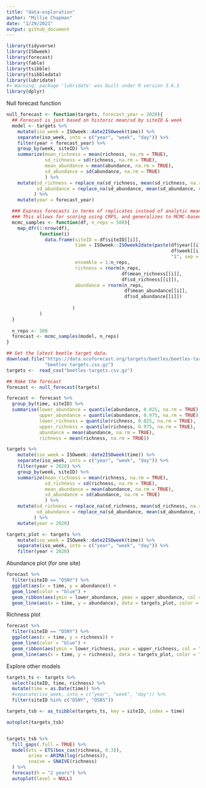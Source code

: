 ```yaml
---
title: "data-exploration"
author: "Millie Chapman"
date: "1/29/2021"
output: github_document
---
```


```r
library(tidyverse)
library(ISOweek) 
library(forecast)
library(fable)
library(tsibble)
library(tsibbledata)
library(lubridate)
#> Warning: package 'lubridate' was built under R version 3.6.3
library(dplyr)
```

Null forecast function
```r
null_forecast <- function(targets, forecast_year = 2020){
  ## Forecast is just based on historic mean/sd by siteID & week
  model <- targets %>% 
    mutate(iso_week = ISOweek::date2ISOweek(time)) %>%
    separate(iso_week, into = c("year", "week", "day")) %>%
    filter(year < forecast_year) %>%
    group_by(week, siteID) %>%
    summarize(mean_richness = mean(richness, na.rm = TRUE),
              sd_richness = sd(richness, na.rm = TRUE),
              mean_abundance = mean(abundance, na.rm = TRUE),
              sd_abundance = sd(abundance, na.rm = TRUE)
              ) %>% 
    mutate(sd_richness = replace_na(sd_richness, mean(sd_richness, na.rm=TRUE)),
           sd_abundance = replace_na(sd_abundance, mean(sd_abundance, na.rm=TRUE)),
          ) %>% 
    mutate(year = forecast_year)

  ### Express forecasts in terms of replicates instead of analytic mean, sd.
  ### This allows for scoring using CRPS, and generalizes to MCMC-based forecasts
  mcmc_samples <- function(df, n_reps = 500){
    map_dfr(1:nrow(df), 
            function(i) 
              data.frame(siteID = df$siteID[[i]],
                         time = ISOweek::ISOweek2date(paste(df$year[[i]], 
                                                            df$week[[i]], 
                                                            "1", sep = "-")),
                         ensemble = 1:n_reps, 
                         richness = rnorm(n_reps, 
                                          df$mean_richness[[i]], 
                                          df$sd_richness[[i]]),
                         abundance = rnorm(n_reps,
                                           df$mean_abundance[[i]],
                                           df$sd_abundance[[i]])
                         
                        )
            )
  }
  
  n_reps <- 500
  forecast <- mcmc_samples(model, n_reps)
}
```


```r
## Get the latest beetle target data.  
download.file("https://data.ecoforecast.org/targets/beetles/beetles-targets.csv.gz",
              "beetles-targets.csv.gz")
targets <-  read_csv("beetles-targets.csv.gz")

## Make the forecast
forecast <- null_forecast(targets)
```


```r
forecast <- forecast %>%
  group_by(time, siteID) %>%
  summarise(lower_abundance = quantile(abundance, 0.025, na.rm = TRUE),
            upper_abundance = quantile(abundance, 0.975, na.rm = TRUE),
            lower_richness = quantile(richness, 0.025, na.rm = TRUE),
            upper_richness = quantile(richness, 0.975, na.rm = TRUE),
            abundance = mean(abundance, na.rm = TRUE),
            richness = mean(richness, na.rm = TRUE))
```

```r
targets %>% 
    mutate(iso_week = ISOweek::date2ISOweek(time)) %>%
    separate(iso_week, into = c("year", "week", "day")) %>%
    filter(year < 2020) %>%
    group_by(week, siteID) %>%
    summarize(mean_richness = mean(richness, na.rm = TRUE),
              sd_richness = sd(richness, na.rm = TRUE),
              mean_abundance = mean(abundance, na.rm = TRUE),
              sd_abundance = sd(abundance, na.rm = TRUE)
              ) %>% 
    mutate(sd_richness = replace_na(sd_richness, mean(sd_richness, na.rm=TRUE)),
           sd_abundance = replace_na(sd_abundance, mean(sd_abundance, na.rm=TRUE)),
          ) %>% 
    mutate(year = 2020)
```

```r
targets_plot <- targets %>% 
    mutate(iso_week = ISOweek::date2ISOweek(time)) %>%
    separate(iso_week, into = c("year", "week", "day")) %>%
    filter(year < 2020)  
```

Abundance plot (for one site)

```r
forecast %>%
  filter(siteID == "DSNY") %>%
  ggplot(aes(x = time, y = abundance)) +
  geom_line(color = "blue") +
  geom_ribbon(aes(ymin = lower_abundance, ymax = upper_abundance, col = "blue"), linetype=2, alpha=0.1, color = "blue", fill = "blue") +
  geom_line(aes(x = time, y = abundance), data = targets_plot, color = "black")
```

Richness plot

```r
forecast %>%
  filter(siteID == "DSNY") %>%
  ggplot(aes(x = time, y = richness)) +
  geom_line(color = "blue") +
  geom_ribbon(aes(ymin = lower_richness, ymax = upper_richness, col = "blue"), linetype=2, alpha=0.1, color = "blue", fill = "blue") +
  geom_line(aes(x = time, y = richness), data = targets_plot, color = "black")
```


Explore other models

```r
targets_ts <- targets %>%
  select(siteID, time, richness) %>%
  mutate(time = as.Date(time)) %>%
  #separate(iso_week, into = c("year", "week", "day")) %>%
  filter(siteID %in% c("DSNY", "OSBS"))

targets_tsb <- as_tsibble(targets_ts, key = siteID, index = time)

autoplot(targets_tsb)


targets_tsb %>% 
  fill_gaps(.full = TRUE) %>%
  model(ets = ETS(box_cox(richness, 0.3)),
        arima = ARIMA(log(richness)),
        snaive = SNAIVE(richness)
  ) %>%
  forecast(h = "2 years") %>% 
  autoplot(level = NULL)
```


